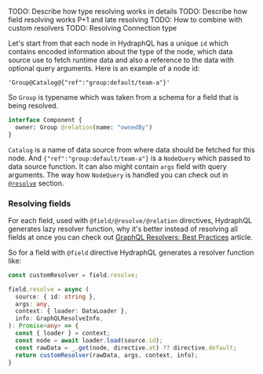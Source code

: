 TODO: Describe how type resolving works in details
TODO: Describe how field resolving works P+1 and late resolving
TODO: How to combine with custom resolvers
TODO: Resolving Connection type

Let's start from that each node in HydraphQL has a unique `id` which contains
encoded information about the type of the node, which data source use to fetch
runtime data and also a reference to the data with optional query arguments.
Here is an example of a node id:

```
'Group@Catalog@{"ref":"group:default/team-a"}'
```

So `Group` is typename which was taken from a schema for a field that is being resolved.

```graphql
interface Component {
  owner: Group @relation(name: "ownedBy")
}
```

`Catalog` is a name of data source from where data should be fetched for this node.
And `{"ref":"group:default/team-a"}` is a `NodeQuery` which passed to data source function.
It can also might contain `args` field with query arguments. The way how `NodeQuery` is
handled you can check out in [`@resolve`](./resolve#creating-a-data-loader) section.

### Resolving fields

For each field, used with `@field/@resolve/@relation` directives, HydraphQL generates
lazy resolver function, why it's better instead of resolving all fields at once you
can check out [GraphQL Resolvers: Best Practices](https://medium.com/paypal-tech/graphql-resolvers-best-practices-cd36fdbcef55)
article.

So for a field with `@field` directive HydraphQL generates a resolver function like:

```typescript
const customResolver = field.resolve;

field.resolve = async (
  source: { id: string },
  args: any,
  context: { loader: DataLoader },
  info: GraphQLResolveInfo,
): Promise<any> => {
  const { loader } = context;
  const node = await loader.load(source.id);
  const rawData = _.get(node, directive.at) ?? directive.default;
  return customResolver(rawData, args, context, info);
}
```
